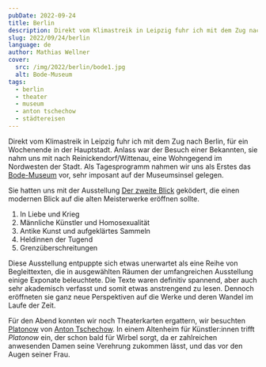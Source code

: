 ```yaml
---
pubDate: 2022-09-24
title: Berlin
description: Direkt vom Klimastreik in Leipzig fuhr ich mit dem Zug nach Berlin, für ein Wochenende in der Hauptstadt. Anlass war der Besuch einer Bekannten, sie nahm uns mit nach Reinickendorf/Wittenau, eine Wohngegend im Nordwesten der Stadt. Als Tagesprogramm nahmen wir uns als Erstes das Bode-Museum vor, sehr imposant auf der Museumsinsel gelegen.
slug: 2022/09/24/berlin
language: de
author: Mathias Wellner
cover:
  src: /img/2022/berlin/bode1.jpg
  alt: Bode-Museum
tags:
  - berlin
  - theater
  - museum
  - anton tschechow
  - städtereisen
---
```



Direkt vom Klimastreik in Leipzig fuhr ich mit dem Zug nach Berlin, für ein Wochenende in der Hauptstadt. Anlass war der Besuch einer Bekannten, sie nahm uns mit nach Reinickendorf/Wittenau, eine Wohngegend im Nordwesten der Stadt. Als Tagesprogramm nahmen wir uns als Erstes das [Bode-Museum](https://www.smb.museum/museen-einrichtungen/bode-museum/home/) vor, sehr imposant auf der Museumsinsel gelegen.

<ResponsiveImage
  src="/img/2022/berlin/bode1.jpg"
  alt="Bode-Museum zu Berlin"
  aspectRatio="4:3"
/>

Sie hatten uns mit der Ausstellung [Der zweite Blick](https://www.smb.museum/museen-einrichtungen/bode-museum/ausstellungen/der-zweite-blick/spielarten-der-liebe/) geködert, die einen modernen Blick auf die alten Meisterwerke eröffnen sollte.

1. In Liebe und Krieg
1. Männliche Künstler und Homosexualität
1. Antike Kunst und aufgeklärtes Sammeln
1. Heldinnen der Tugend
1. Grenzüberschreitungen

Diese Ausstellung entpuppte sich etwas unerwartet als eine Reihe von Begleittexten, die in ausgewählten Räumen der umfangreichen Ausstellung einige Exponate beleuchtete. Die Texte waren definitiv spannend, aber auch sehr akademisch verfasst und somit etwas anstrengend zu lesen. Dennoch eröffneten sie ganz neue Perspektiven auf die Werke und deren Wandel im Laufe der Zeit.

<ResponsiveImage
  src="/img/2022/berlin/bode2.jpg"
  alt="Kuppel im Bode-Museum zu Berlin"
  aspectRatio="4:3"
/>

Für den Abend konnten wir noch Theaterkarten ergattern, wir besuchten [Platonow](https://www.deutschestheater.de/programm/spielplan/platonow/6288/) von [Anton Tschechow](https://de.wikipedia.org/wiki/Anton_Pawlowitsch_Tschechow). In einem Altenheim für Künstler:innen trifft _Platonow_ ein, der schon bald für Wirbel sorgt, da er zahlreichen anwesenden Damen seine Verehrung zukommen lässt, und das vor den Augen seiner Frau.

<ResponsiveImage
  src="/img/2022/berlin/deutsches-theater.jpg"
  alt="Deutsches Theater in Berlin"
  aspectRatio="4:3"
/>
